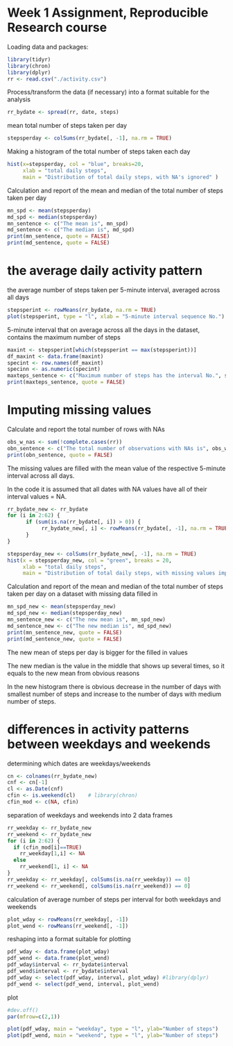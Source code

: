 

Week 1 Assignment, Reproducible Research course
===============================================

Loading data and packages:
```{r}
library(tidyr)
library(chron)
library(dplyr)
rr <- read.csv("./activity.csv")
```


Process/transform the data (if necessary) into a format suitable for the analysis

```{r}

rr_bydate <- spread(rr, date, steps)
```

mean total number of steps taken per day

```{r}

stepsperday <- colSums(rr_bydate[, -1], na.rm = TRUE)
```

Making a histogram of the total number of steps taken each day

```{r}
hist(x=stepsperday, col = "blue", breaks=20,
     xlab = "total daily steps",
     main = "Distribution of total daily steps, with NA's ignored" )
```

Calculation and report of the mean and median of the total number of steps taken per day

```{r}
mn_spd <- mean(stepsperday)
md_spd <- median(stepsperday)
mn_sentence <- c("The mean is", mn_spd)
md_sentence <- c("The median is", md_spd)
print(mn_sentence, quote = FALSE)
print(md_sentence, quote = FALSE)
```

the average daily activity pattern
==================================

the average number of steps taken per 5-minute interval, averaged across all days

```{r}
stepsperint <- rowMeans(rr_bydate, na.rm = TRUE)
plot(stepsperint, type = "l", xlab = "5-minute interval sequence No.")
```

5-minute interval that on average across all the days in the 
dataset, contains the maximum number of steps

```{r}
maxint <- stepsperint[which(stepsperint == max(stepsperint))]
df_maxint <- data.frame(maxint)
specint <- row.names(df_maxint)
specinn <- as.numeric(specint)
maxteps_sentence <- c("Maximum number of steps has the interval No.", specinn)
print(maxteps_sentence, quote = FALSE)
```

Imputing missing values
======================

Calculate and report the total number of rows with NAs

```{r}
obs_w_nas <- sum(!complete.cases(rr))
obn_sentence <- c("The total number of observations with NAs is", obs_w_nas)
print(obn_sentence, quote = FALSE)
```

The missing values are filled with the mean value of the respective
5-minute interval across all days.

In the code it is assumed that all dates with NA values have all of their 
interval values = NA.

```{r}
rr_bydate_new <- rr_bydate
for (i in 2:62) {
      if (sum(is.na(rr_bydate[, i]) > 0)) {
           rr_bydate_new[, i] <- rowMeans(rr_bydate[, -1], na.rm = TRUE)
      }
}

stepsperday_new <- colSums(rr_bydate_new[, -1], na.rm = TRUE)
hist(x = stepsperday_new, col = "green", breaks = 20,
     xlab = "total daily steps",
     main = "Distribution of total daily steps, with missing values imputed")
```

Calculation and report of the mean and median of the total number of steps taken per day
on a dataset with missing data filled in

```{r}
mn_spd_new <- mean(stepsperday_new)
md_spd_new <- median(stepsperday_new)
mn_sentence_new <- c("The new mean is", mn_spd_new)
md_sentence_new <- c("The new median is", md_spd_new)
print(mn_sentence_new, quote = FALSE)
print(md_sentence_new, quote = FALSE)
```

The new mean of steps per day is bigger for the filled in values

The new median is the value in the middle that shows up several times,
so it equals to the new mean from obvious reasons

In the new histogram there is obvious decrease in the number of days with 
smallest number of steps and increase to the number of days with medium 
number of steps.

differences in activity patterns between weekdays and weekends
=============================================================

determining which dates are weekdays/weekends

```{r}
cn <- colnames(rr_bydate_new)
cnf <- cn[-1]
cl <- as.Date(cnf)
cfin <- is.weekend(cl)    # library(chron)
cfin_mod <- c(NA, cfin)
```


separation of weekdays and weekends into 2 data frames

```{r}
rr_weekday <- rr_bydate_new
rr_weekend <- rr_bydate_new
for (i in 2:62) {
  if (cfin_mod[i]==TRUE)
    rr_weekday[1,i] <- NA
  else
    rr_weekend[1, i] <- NA
}
rr_weekday <- rr_weekday[, colSums(is.na(rr_weekday)) == 0]
rr_weekend <- rr_weekend[, colSums(is.na(rr_weekend)) == 0]
```

calculation of average number of steps per interval 
for both weekdays and weekends

```{r}
plot_wday <- rowMeans(rr_weekday[, -1])
plot_wend <- rowMeans(rr_weekend[, -1])
```

reshaping into a format suitable for plotting

```{r}
pdf_wday <- data.frame(plot_wday)
pdf_wend <- data.frame(plot_wend)
pdf_wday$interval <- rr_bydate$interval
pdf_wend$interval <- rr_bydate$interval
pdf_wday <- select(pdf_wday, interval, plot_wday) #library(dplyr)
pdf_wend <- select(pdf_wend, interval, plot_wend)
```


plot

```{r}
#dev.off()
par(mfrow=c(2,1))

plot(pdf_wday, main = "weekday", type = "l", ylab="Number of steps")
plot(pdf_wend, main = "weekend", type = "l", ylab="Number of steps")
```
